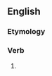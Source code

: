 ==English==

===Etymology===
{{suffix|en|lurk|eth}}

===Verb===
{{head|en|verb form}}

# {{en-archaic third-person singular of|lurk}}